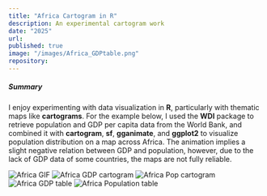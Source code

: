 ```yaml
---
title: "Africa Cartogram in R"
description: An experimental cartogram work
date: "2025"
url:
published: true
image: "/images/Africa_GDPtable.png"
repository:
---
```


##### Summary
I enjoy experimenting with data visualization in **R**, particularly with thematic maps like **cartograms**. For the example below, I used the **WDI** package to retrieve population and GDP per capita data from the World Bank, and combined it with **cartogram**, **sf**, **gganimate**, and **ggplot2** to visualize population distribution on a map across Africa. The animation implies a slight negative relation between GDP and population, however, due to the lack of GDP data of some countries, the maps are not fully reliable. 

![Africa GIF](/images/afr_gdp_pop_animation.gif)
![Africa GDP cartogram](/images/Africa_GDP_perCapita.png)
![Africa Pop cartogram](/images/afr_pop-map.jpg)
![Africa GDP table](/images/Africa_GDPtable.png)
![Africa Population table](/images/afr_poptable.png)


